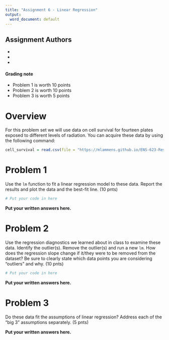 ```yaml
---
title: "Assignment 6 - Linear Regression"
output:
  word_document: default
---
```


## Assignment Authors

<!--- 
Write your name below next to the * sign.
--->

* 
* 
* 

#### Grading note

* Problem 1 is worth 10 points
* Problem 2 is worth 10 points
* Problem 3 is worth 5 points

# Overview

For this problem set we will use data on cell survival for fourteen plates exposed to different levels of radiation.
You can acquire these data by using the following command:

```r
cell_survival = read.csv(file = "https://mlammens.github.io/ENS-623-Research-Stats/data/cell_survival.csv")
```

# Problem 1

Use the `lm` function to fit a linear regression model to these data. 
Report the results and plot the data and the best-fit line. (10 pnts)

```r
# Put your code in here
```


**Put your written answers here.**


# Problem 2

Use the regression diagnostics we learned about in class to examine these data.
Identify the outlier(s). 
Remove the outlier(s) and run a new `lm`. 
How does the regression slope change if it/they were to be removed from the dataset? 
Be sure to clearly state which data points you are considering "outliers" and why. (10 pnts)

```r
# Put your code in here
```


**Put your written answers here.**



# Problem 3

Do these data fit the assumptions of linear regression?
Address each of the "big 3" assumptions separately. (5 pnts)

**Put your written answers here.**